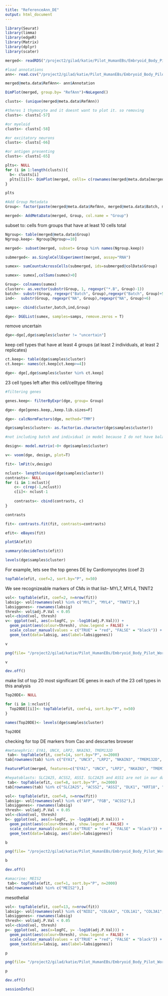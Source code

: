 ```yaml
---
title: "ReferenceAnn_DE"
output: html_document
---
```


```r
library(Seurat)
library(limma)
library(edgeR)
library(Matrix)
library(dplyr)
library(scater)
```

```r
merged<- readRDS("/project2/gilad/katie/Pilot_HumanEBs/Embryoid_Body_Pilot_Workflowr/output/mergedObjects/Harmony.Batchindividual.rds")
```

```r
#load annotations
ann<- read.csv("/project2/gilad/katie/Pilot_HumanEBs/Embryoid_Body_Pilot_Workflowr/output/MostCommonAnnotation.FiveNearestRefCells.csv")
```

```r
merged@meta.data$RefAnn<- ann$Annotation
```

```r
DimPlot(merged, group.by= "RefAnn")+NoLegend()
```

```r
clusts<- (unique(merged@meta.data$RefAnn))

#theres 1 thymocyte and it doesnt want to plot it. so removing
clusts<- clusts[-57]

#or myeloid
clusts<- clusts[-58]

#or excitatory neurons
clusts<- clusts[-66]

#or antigen presenting
clusts<- clusts[-65]

plts<- NULL
for (i in 1:length(clusts)){
  b<- clusts[i]
  plts[[i]]<- DimPlot(merged, cells= c(rownames(merged@meta.data[merged@meta.data$RefAnn == as.character(b),])))+NoLegend()+ggtitle(paste0(b))
}

plts
```


```r
#Add Group Metadata
Group<- factor(paste(merged@meta.data$RefAnn, merged@meta.data$Batch, merged@meta.data$individual, sep="."))

merged<- AddMetaData(merged, Group, col.name = "Group")
```


subset to:
cells from groups that have at least 10 cells total
```r
Ngroup<- table(merged@meta.data$Group)
Ngroup.keep<- Ngroup[Ngroup>=10]

merged<- subset(merged, subset= Group %in% names(Ngroup.keep))
```


```r
submerged<- as.SingleCellExperiment(merged, assay="RNA")
```

```r
sumex<- sumCountsAcrossCells(submerged, ids=submerged@colData$Group)

sumex<- sumex[,colSums(sumex)>0]
```


```r
Group<- colnames(sumex)
cluster<- as.vector(substr(Group, 1, regexpr("*.B", Group)-1))
batch<- substr(Group, regexpr("Batch", Group),regexpr("Batch", Group)+5)
ind<-  substr(Group, regexpr("NA", Group),regexpr("NA", Group)+6)

samps<- cbind(cluster,batch,ind,Group)
```

```r
dge<- DGEList(sumex, samples=samps, remove.zeros = T)
```

remove uncertain
```r
dge<-dge[,dge$samples$cluster != "uncertain"]
```

keep cell types that have at least 4 groups (at least 2 individuals, at least 2 replicates)
```r
ct.keep<- table(dge$samples$cluster)
ct.keep<- names(ct.keep[ct.keep>=4])

dge<- dge[,dge$samples$cluster %in% ct.keep]
```

23 cell types left after this cell/celltype filtering



```r
#filtering genes

genes.keep<- filterByExpr(dge, group= Group)

dge<- dge[genes.keep,,keep.lib.sizes=F]

```

```r
dge<- calcNormFactors(dge, method="TMM")
```

```r
dge$samples$cluster<- as.factor(as.character(dge$samples$cluster))
```

```r
#not including batch and individual in model because I do not have balances representation across cell types

design<- model.matrix(~0+ dge$samples$cluster)
```

```r
v<- voom(dge, design, plot=T)
```




```r
fit<- lmFit(v,design)
```


```r
nclust<- length(unique(dge$samples$cluster))
contrasts<- NULL
for (i in 1:nclust){
    c<- c(rep(-1,nclust))
    c[i]<- nclust-1
    
    contrasts<- cbind(contrasts, c)
}
```

```r
contrasts
```
```r
fit<- contrasts.fit(fit, contrasts=contrasts)
```

```r
efit<- eBayes(fit)
```

```r
plotSA(efit)
```

```r
summary(decideTests(efit))
```

```r
levels(dge$samples$cluster)
```

For example, lets see the top genes DE by Cardiomyocytes (coef 2)
```r
topTable(efit, coef=2, sort.by="P", n=50)
```
We see recognizeable markers of CMs in that list-- MYL7, MYL4, TNNT2

```r
vol<- topTable(efit, coef=2, n=nrow(fit))
labsig<- vol[rownames(vol) %in% c("MYL7", "MYL4", "TNNT2"),]
labsiggenes<- rownames(labsig)
thresh<- vol$adj.P.Val < 0.05
vol<-cbind(vol, thresh)
v<- ggplot(vol, aes(x=logFC, y= -log10(adj.P.Val))) +
  geom_point(aes(colour=thresh), show.legend = FALSE) +
  scale_colour_manual(values = c("TRUE" = "red", "FALSE" = "black")) +
  geom_text(data=labsig, aes(label=labsiggenes))

v
```

```r
png(file= "/project2/gilad/katie/Pilot_HumanEBs/Embryoid_Body_Pilot_Workflowr/output/figs/Supp_RefAnnDE_cardiomyocyte.png", width= 6, height=6, units= "in", res= 1080)

v

dev.off()
```

make list of top 20 most significant DE genes in each of the 23 cell types in this analysis
```r
Top20DE<- NULL

for (i in 1:nclust){
  Top20DE[[i]]<- topTable(efit, coef=i, sort.by="P", n=50)
}

names(Top20DE)<- levels(dge$samples$cluster)

Top20DE
```



checking for top DE markers from Cao and descartes browser

```r
#metanephric: EYA1, UNCX, LRP2, NKAIN3, TMEM132D
 tab<- topTable(efit, coef=14, sort.by="P", n=2000)
tab[rownames(tab) %in% c("EYA1", "UNCX", "LRP2", "NKAIN3", "TMEM132D", "IGF2", "AUTS2", "DACH1", "ROBO2", "H19", "PTPRG", "ERBB4", "NCAM", "FZD7", "SIX2", "OSR1", "WT1", "PAX2", "MEOX1", "MEIS1", "MEIS2"),]
```
```r
FeaturePlot(merged, features=c("EYA1", "UNCX", "LRP2", "NKAIN3", "TMEM132D"))
```

```r
#hepatoblasts: SLC2A25, ACSS2, ASSI. SLC2A25 and ASS1 are not in our data set
 tab<- topTable(efit, coef=8, sort.by="P", n=2000)
tab[rownames(tab) %in% c("SLC2A25", "ACSS2", "ASSI", "DLK1", "KRT18", "KRT8"),]
```

```r
vol<- topTable(efit, coef=8, n=nrow(fit))
labsig<- vol[rownames(vol) %in% c("AFP", "FGB", "ACSS2"),]
labsiggenes<- rownames(labsig)
thresh<- vol$adj.P.Val < 0.05
vol<-cbind(vol, thresh)
b<- ggplot(vol, aes(x=logFC, y= -log10(adj.P.Val))) +
  geom_point(aes(colour=thresh), show.legend = FALSE) +
  scale_colour_manual(values = c("TRUE" = "red", "FALSE" = "black")) +
  geom_text(data=labsig, aes(label=labsiggenes))

b
```

```r
png(file= "/project2/gilad/katie/Pilot_HumanEBs/Embryoid_Body_Pilot_Workflowr/output/figs/Supp_RefAnnDE_hepatoblast.png", width= 6, height=6, units= "in", res= 1080)

b

dev.off()
```

```r
#amacrine: MEIS2
 tab<- topTable(efit, coef=1, sort.by="P", n=2000)
tab[rownames(tab) %in% c("MEIS2"),]
```




mesothelial
```r
vol<- topTable(efit, coef=13, n=nrow(fit))
labsig<- vol[rownames(vol) %in% c("NID2", "COL6A3", "COL1A1", "COL3A1", "COL6A1"),]
labsiggenes<- rownames(labsig)
thresh<- vol$adj.P.Val < 0.05
vol<-cbind(vol, thresh)
p<- ggplot(vol, aes(x=logFC, y= -log10(adj.P.Val))) +
  geom_point(aes(colour=thresh), show.legend = FALSE) +
  scale_colour_manual(values = c("TRUE" = "red", "FALSE" = "black")) +
  geom_text(data=labsig, aes(label=labsiggenes))

p
```

```r
png(file= "/project2/gilad/katie/Pilot_HumanEBs/Embryoid_Body_Pilot_Workflowr/output/figs/Supp_RefAnnDE_mesothelial.png", width= 6, height=6, units= "in", res= 1080)

p

dev.off()
```


```r
sessionInfo()
```

